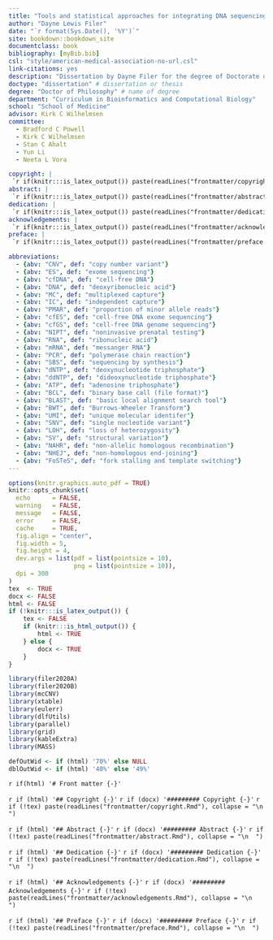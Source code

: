 ```yaml
--- 
title: "Tools and statistical approaches for integrating DNA sequencing into clinical care"
author: "Dayne Lewis Filer"
date: "`r format(Sys.Date(), '%Y')`"
site: bookdown::bookdown_site
documentclass: book
bibliography: [myBib.bib]
csl: "style/american-medical-association-no-url.csl"
link-citations: yes
description: "Dissertation by Dayne Filer for the degree of Doctorate of Philosophy in the UNC School of Medicine Curriculum in Bioinformatics and Computational Biology."
doctype: "dissertation" # dissertation or thesis
degree: "Doctor of Philosophy" # name of degree
department: "Curriculum in Bioinformatics and Computational Biology"
school: "School of Medicine" 
advisor: Kirk C Wilhelmsen
committee:
  - Bradford C Powell
  - Kirk C Wilhelmsen
  - Stan C Ahalt
  - Yun Li
  - Neeta L Vora

copyright: |
 `r if(knitr:::is_latex_output()) paste(readLines("frontmatter/copyright.Rmd"), collapse = "\n  ")`
abstract: |
 `r if(knitr:::is_latex_output()) paste(readLines("frontmatter/abstract.Rmd"), collapse = "\n  ")`
dedication: |
 `r if(knitr:::is_latex_output()) paste(readLines("frontmatter/dedication.Rmd"), collapse = "\n  ")`
acknowledgements: | 
 `r if(knitr:::is_latex_output()) paste(readLines("frontmatter/acknowledgements.Rmd"), collapse = "\n  ")`
preface: |
 `r if(knitr:::is_latex_output()) paste(readLines("frontmatter/preface.Rmd"), collapse = "\n  ")`

abbreviations:
  - {abv: "CNV", def: "copy number variant"}
  - {abv: "ES", def: "exome sequencing"}
  - {abv: "cfDNA", def: "cell-free DNA"}
  - {abv: "DNA", def: "deoxyribonucleic acid"}
  - {abv: "MC", def: "multiplexed capture"}
  - {abv: "IC", def: "independent capture"}
  - {abv: "PMAR", def: "proportion of minor allele reads"}
  - {abv: "cfES", def: "cell-free DNA exome sequencing"}
  - {abv: "cfGS", def: "cell-free DNA genome sequencing"}
  - {abv: "NIPT", def: "noninvasive prenatal testing"}
  - {abv: "RNA", def: "ribonucleic acid"}
  - {abv: "mRNA", def: "messanger RNA"}
  - {abv: "PCR", def: "polymerase chain reaction"}
  - {abv: "SBS", def: "sequencing by synthesis"}
  - {abv: "dNTP", def: "deoxynucleotide triphosphate"}
  - {abv: "ddNTP", def: "dideoxynucleotide triphosphate"}
  - {abv: "ATP", def: "adenosine triphosphate"}
  - {abv: "BCL", def: "binary base call (file format)"}
  - {abv: "BLAST", def: "basic local alignment search tool"}
  - {abv: "BWT", def: "Burrows-Wheeler Transform"}
  - {abv: "UMI", def: "unique molecular identifer"}
  - {abv: "SNV", def: "single nucleotide variant"}
  - {abv: "LOH", def: "loss of heterozygosity"}
  - {abv: "SV", def: "structural variation"}
  - {abv: "NAHR", def: "non-allelic homologous recombination"}
  - {abv: "NHEJ", def: "non-homologous end-joining"}
  - {abv: "FoSTeS", def: "fork stalling and template switching"}
---
```


```r
options(knitr.graphics.auto_pdf = TRUE)
knitr::opts_chunk$set(
  echo      = FALSE,
  warning   = FALSE,
  message   = FALSE,
  error     = FALSE,
  cache     = TRUE,
  fig.align = "center",
  fig.width = 5,
  fig.height = 4,
  dev.args = list(pdf = list(pointsize = 10),
                  png = list(pointsize = 10)),
  dpi = 300
)
tex  <- TRUE
docx <- FALSE
html <- FALSE
if (!knitr:::is_latex_output()) {
    tex <- FALSE
    if (knitr:::is_html_output()) {
        html <- TRUE
    } else {
        docx <- TRUE
    }
}
```


```r
library(filer2020A)
library(filer2020B)
library(mcCNV)
library(xtable)
library(eulerr)
library(dlfUtils)
library(parallel)
library(grid)
library(kableExtra)
library(MASS)
```

```r
defOutWid <- if (html) '70%' else NULL
dblOutWid <- if (html) '40%' else '49%'
```


`r if(html) '# Front matter {-}'`

`r if (html) '## Copyright {-}'`
`r if (docx) '######### Copyright {-}'`
`r if (!tex) paste(readLines("frontmatter/copyright.Rmd"), collapse = "\n  ")`


`r if (html) '## Abstract {-}'`
`r if (docx) '######### Abstract {-}'`
`r if (!tex) paste(readLines("frontmatter/abstract.Rmd"), collapse = "\n  ")`

`r if (html) '## Dedication {-}'`
`r if (docx) '######### Dedication {-}'`
`r if (!tex) paste(readLines("frontmatter/dedication.Rmd"), collapse = "\n  ")`

`r if (html) '## Acknowledgements {-}'`
`r if (docx) '######### Acknowledgements {-}'`
`r if (!tex) paste(readLines("frontmatter/acknowledgements.Rmd"), collapse = "\n  ")`

`r if (html) '## Preface {-}'`
`r if (docx) '######### Preface {-}'`
`r if (!tex) paste(readLines("frontmatter/preface.Rmd"), collapse = "\n  ")`


